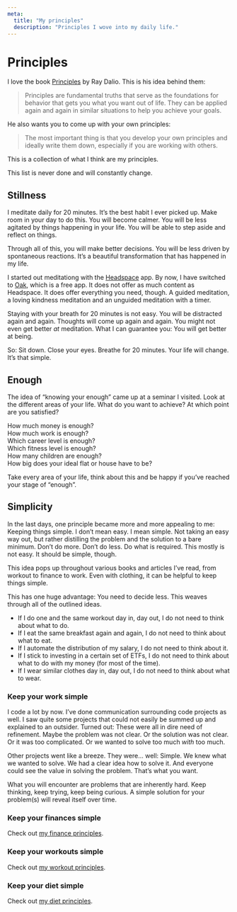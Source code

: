 ```yaml
---
meta:
  title: "My principles"
  description: "Principles I wove into my daily life."
---
```


# Principles

I love the book [Principles](https://amzn.to/2CSDh5M) by Ray Dalio. This is his idea behind them:

> Principles are fundamental truths that serve as the foundations for behavior that gets you what you want out of life. They can be applied again and again in similar situations to help you achieve your goals.

He also wants you to come up with your own principles:

> The most important thing is that you develop your own principles and ideally write them down, especially if you are working with others.

This is a collection of what I think are my principles.

This list is never done and will constantly change.

## Stillness

I meditate daily for 20 minutes. It’s the best habit I ever picked up. Make room in your day to do this. You will become calmer. You will be less agitated by things happening in your life. You will be able to step aside and reflect on things.

Through all of this, you will make better decisions. You will be less driven by spontaneous reactions. It’s a beautiful transformation that has happened in my life.

I started out meditationg with the [Headspace](https://www.headspace.com/) app. By now, I have switched to [Oak](https://www.oakmeditation.com/), which is a free app. It does not offer as much content as Headspace. It does offer everything you need, though. A guided meditation, a loving kindness meditation and an unguided meditation with a timer.

Staying with your breath for 20 minutes is not easy. You will be distracted again and again. Thoughts will come up again and again. You might not even get better _at_ meditation. What I can guarantee you: You will get better at being.

So: Sit down. Close your eyes. Breathe for 20 minutes. Your life will change. It’s that simple.

## Enough

The idea of “knowing your enough” came up at a seminar I visited. Look at the different areas of your life. What do you want to achieve? At which point are you satisfied?

How much money is enough?  
How much work is enough?  
Which career level is enough?  
Which fitness level is enough?  
How many children are enough?  
How big does your ideal flat or house have to be?

Take every area of your life, think about this and be happy if you’ve reached your stage of “enough”.

## Simplicity

In the last days, one principle became more and more appealing to me: Keeping things simple. I don’t mean easy. I mean simple. Not taking an easy way out, but rather distilling the problem and the solution to a bare minimum. Don’t do more. Don’t do less. Do what is required. This mostly is not easy. It should be simple, though.

This idea pops up throughout various books and articles I’ve read, from workout to finance to work. Even with clothing, it can be helpful to keep things simple.

This has one huge advantage: You need to decide less. This weaves through all of the outlined ideas.

- If I do one and the same workout day in, day out, I do not need to think about what to do.
- If I eat the same breakfast again and again, I do not need to think about what to eat.
- If I automate the distribution of my salary, I do not need to think about it.
- If I stick to investing in a certain set of ETFs, I do not need to think about what to do with my money (for most of the time).
- If I wear similar clothes day in, day out, I do not need to think about what to wear.

### Keep your work simple

I code a lot by now. I’ve done communication surrounding code projects as well. I saw quite some projects that could not easily be summed up and explained to an outsider. Turned out: These were all in dire need of refinement. Maybe the problem was not clear. Or the solution was not clear. Or it was too complicated. Or we wanted to solve too much _with_ too much.

Other projects went like a breeze. They were… well: Simple. We knew what we wanted to solve. We had a clear idea how to solve it. And everyone could see the value in solving the problem. That’s what you want.

What you will encounter are problems that are inherently hard. Keep thinking, keep trying, keep being curious. A simple solution for your problem(s) will reveal itself over time.

### Keep your finances simple

Check out [my finance principles](/finance).

### Keep your workouts simple

Check out [my workout principles](/workout).

### Keep your diet simple

Check out [my diet principles](/diet).
